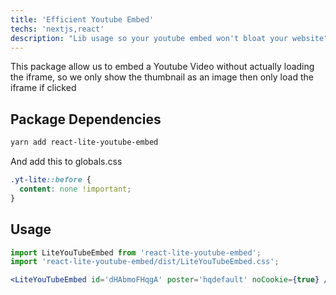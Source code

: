 ```yaml
---
title: 'Efficient Youtube Embed'
techs: 'nextjs,react'
description: "Lib usage so your youtube embed won't bloat your website"
---
```


This package allow us to embed a Youtube Video without actually loading the iframe, so we only show the thumbnail as an image then only load the iframe if clicked

## Package Dependencies

```bash
yarn add react-lite-youtube-embed
```

And add this to globals.css

```css
.yt-lite::before {
  content: none !important;
}
```

## Usage

```jsx
import LiteYouTubeEmbed from 'react-lite-youtube-embed';
import 'react-lite-youtube-embed/dist/LiteYouTubeEmbed.css';

<LiteYouTubeEmbed id='dHAbmoFHqgA' poster='hqdefault' noCookie={true} />;
```
